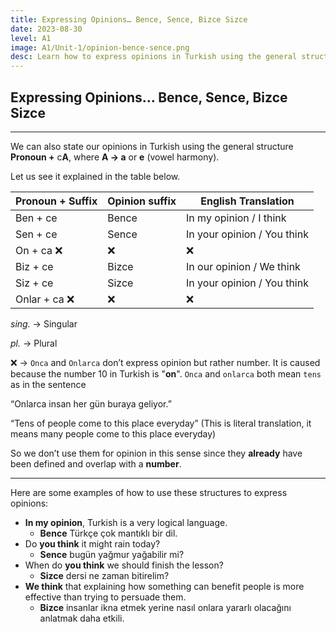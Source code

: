```yaml
---
title: Expressing Opinions… Bence, Sence, Bizce Sizce  
date: 2023-08-30
level: A1
image: A1/Unit-1/opinion-bence-sence.png 
desc: Learn how to express opinions in Turkish using the general structure Pronoun + cA. 
---
```


## Expressing Opinions… Bence, Sence, Bizce Sizce
---

We can also state our opinions in Turkish using the general structure **********Pronoun +********** c**********A**********, where **A → a** or **e** (vowel harmony).  

Let us see it explained in the table below.


| Pronoun +  Suffix | Opinion suffix | English Translation |
| --- | --- | --- |
| Ben + ce | Bence | In my opinion / I think |
| Sen + ce | Sence | In your opinion / You think |
| On + ca  ❌ | ❌ | ❌ |
| Biz + ce | Bizce | In our opinion / We think |
| Siz + ce | Sizce | In your opinion / You think |
| Onlar + ca  ❌ | ❌ | ❌ |

*sing.* → Singular

*pl.* → Plural

❌ → `Onca` and `Onlarca` don’t express opinion but rather number. It is caused because the number 10 in Turkish is  "**on**". `Onca` and `onlarca` both mean `tens` as in the sentence 

“Onlarca insan her gün buraya geliyor.”

“Tens of people come to this place everyday” (This is literal translation, it means many people come to this place everyday)   

So we don’t use them for opinion in this sense since they **already** have been defined and overlap with a **number**. 

---

Here are some examples of how to use these structures to express opinions:

- **In my opinion**, Turkish is a very logical language.
    - **Bence** Türkçe çok mantıklı bir dil.
- Do **you think** it might rain today?
    - **Sence** bugün yağmur yağabilir mi?
- When do **you think** we should finish the lesson?
    - **Sizce** dersi ne zaman bitirelim?
- **We think** that explaining how something can benefit people is more effective than trying to persuade them.
    - **Bizce** insanlar ikna etmek yerine nasıl onlara yararlı olacağını anlatmak daha etkili.